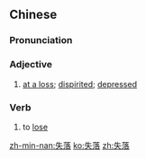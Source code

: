 ==Chinese==
{{zh-forms}}

===Pronunciation===
{{zh-pron
|m=shīluò
|c=sat1 lok6
|mn=sit-lo̍h
|mn-t=sig4 loh8
|cat=a,v
}}

===Adjective===
{{zh-adj}}

# [[at a loss]]; [[dispirited]]; [[depressed]]

===Verb===
{{zh-verb}}

# to [[lose]]

[[zh-min-nan:失落]]
[[ko:失落]]
[[zh:失落]]